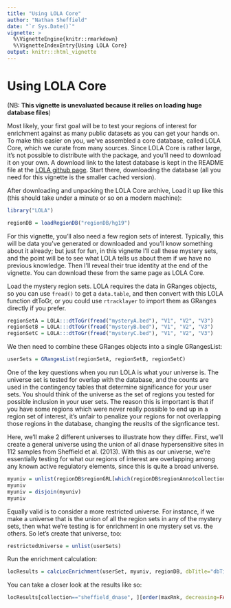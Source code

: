```yaml
---
title: "Using LOLA Core"
author: "Nathan Sheffield"
date: "`r Sys.Date()`"
vignette: >
  %\VignetteEngine{knitr::rmarkdown}
  %\VignetteIndexEntry{Using LOLA Core}
output: knitr:::html_vignette
---
```

# Using LOLA Core
(NB: __This vignette is unevaluated because it relies on loading huge database files__)

Most likely, your first goal will be to test your regions of interest for enrichment against as many public datasets as you can get your hands on. To make this easier on you, we've assembled a core database, called LOLA Core, which we curate from many sources. Since LOLA Core is rather large, it's not possible to distribute with the package, and you'll need to download it on your own. A download link to the latest database is kept in the README file at the [LOLA github page](http://github.com/sheffien/LOLA). Start there, downloading the database (all you need for this vignette is the smaller cached version).

After downloading and unpacking the LOLA Core archive, Load it up like this (this should take under a minute or so on a modern machine):

```r
library("LOLA")

regionDB = loadRegionDB("regionDB/hg19")
```

For this vignette, you'll also need a few region sets of interest. Typically, this will be data you've generated or downloaded and you'll know something about it already; but just for fun, in this vignette I'll call these mystery sets, and the point will be to see what LOLA tells us about them if we have no previous knowledge. Then I'll reveal their true identity at the end of the vignette.
You can download these from the same page as LOLA Core.

Load the mystery region sets. LOLA requires the data in GRanges objects, so you can use `fread()` to get a `data.table`, and then convert with this LOLA function dtToGr, or you could use `rtracklayer` to import them as GRanges directly if you prefer.

```r
regionSetA = LOLA:::dtToGr(fread("mysteryA.bed"), "V1", "V2", "V3")
regionSetB = LOLA:::dtToGr(fread("mysteryB.bed"), "V1", "V2", "V3")
regionSetC = LOLA:::dtToGr(fread("mysteryC.bed"), "V1", "V2", "V3")
```

We then need to combine these GRanges objects into a single GRangesList:

```r
userSets = GRangesList(regionSetA, regionSetB, regionSetC)
```

One of the key questions when you run LOLA is what your universe is. The universe set is tested for overlap with the database, and the counts are used in the contingency tables that determine significance for your user sets. You should think of the universe as the set of regions you tested for possible inclusion in your user sets. The reason this is important is that if you have some regions which were never really possible to end up in a region set of interest, it's unfair to penalize your regions for not overlapping those regions in the database, changing the reuslts of the signficance test.

Here, we'll make 2 different universes to illustrate how they differ. First, we'll create a general universe using the union of all dnase hypersensitive sites in 112 samples from Sheffield et al. (2013). With this as our universe, we're essentially testing for what our regions of interest are overlapping among any known active regulatory elements, since this is quite a broad universe.

```r
myuniv = unlist(regionDB$regionGRL[which(regionDB$regionAnno$collection == "sheffield_dnase")])
myuniv
myuniv = disjoin(myuniv)
myuniv
```

Equally valid is to consider a more restricted universe. For instance, if we make a universe that is the union of all the region sets in any of the mystery sets, then what we're testing is for enrichment in one mystery set vs. the others.
So let's create that universe, too:
```r
restrictedUniverse = unlist(userSets)
```


Run the enrichment calculation:

```r
locResults = calcLocEnrichment(userSet, myuniv, regionDB, dbTitle="dbTitle", cores=1)
```

You can take a closer look at the results like so:

```r
locResults[collection=="sheffield_dnase", ][order(maxRnk, decreasing=FALSE),][1:20,]
```
